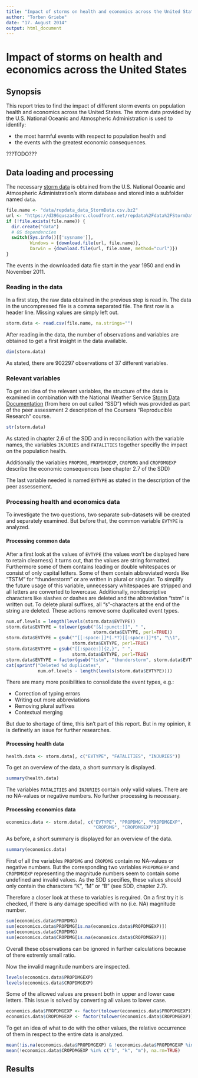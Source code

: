 ---
title: "Impact of storms on health and economics across the United States"
author: "Torben Griebe"
date: "17. August 2014"
output: html_document
---

Impact of storms on health and economics across the United States
=================================================================

Synopsis
--------
This report tries to find the impact of different storm events on population
health and economics across the United States. The storm data provided by the
U.S. National Oceanic and Atmospheric Administration is used to identify:

* the most harmful events with respect to population health and
* the events with the greatest economic consequences. 

???TODO???

Data loading and processing
---------------------------
The necessary 
[storm data](https://d396qusza40orc.cloudfront.net/repdata%2Fdata%2FStormData.csv.bz2) 
is obtained from the U.S. National Oceanic and Atmospheric Administration's 
storm database and stored into a subfolder named `data`.
```{r}
file.name <- "data/repdata_data_StormData.csv.bz2"
url <- "https://d396qusza40orc.cloudfront.net/repdata%2Fdata%2FStormData.csv.bz2"
if (!file.exists(file.name)) {
  dir.create("data")
  # OS dependencies
  switch(Sys.info()[['sysname']],
         Windows = {download.file(url, file.name)},
         Darwin = {download.file(url, file.name, method="curl")})
}
```
The events in the downloaded data file start in the year 1950 and end in 
November 2011.

### Reading in the data
In a first step, the raw data obtained in the previous step is read in. 
The data in the uncompressed file is a comma separated file. The first row is a header line. Missing values are simply left out. 
```{r, cache=TRUE}
storm.data <- read.csv(file.name, na.strings="")
```
After reading in the data, the number of observations and variables are obtained
to get a first insight in the data available. 
```{r}
dim(storm.data)
```
As stated, there are 902297 observations of 37 different variables.

### Relevant variables
To get an idea of the relevant variables, the structure of the data is examined
in combination with the National Weather Service 
[Storm Data Documentation](https://d396qusza40orc.cloudfront.net/repdata%2Fpeer2_doc%2Fpd01016005curr.pdf)
(from here on out called "SSD") which was provided as part of the 
peer assessment 2 description of the Coursera "Reproducible Research" course.
```{r}
str(storm.data)
```
As stated in chapter 2.6 of the SDD and in reconciliation with the 
variable names, the variables `INJURIES` and `FATALITIES` together specifiy the
impact on the population health.

Additionally the variables `PROPDMG`, `PROPDMGEXP`, `CROPDMG` and `CROPDMGEXP`
describe the economic consequences (see chapter 2.7 of the SDD)

The last variable needed is named `EVTYPE` as stated in the description of the
peer assessement.

### Processing health and economics data

To investigate the two questions, two separate sub-datasets will be created and
separately examined. But before that, the common variable `EVTYPE` is analyzed.

#### Processing common data
After a first look at the values of `EVTYPE` (the values won't be displayed 
here to retain clearness) it turns out, that the values are string formatted. 
Furthermore some of them contains leading or double whitespaces 
or consist of only capital letters. Some of them contain abbreviated words like
"TSTM" for "thunderstorm" or are written in plural or singular.
To simplify the future usage of this variable, unnecessary whitespaces are 
stripped and all letters are converted to lowercase. Additionally, 
nondescriptive characters like slashes or dashes are deleted and the 
abbreviation "tstm" is written out. To delete plural suffixes, all 
"s"-characters at the end of the string are deleted. 
These actions remove some duplicated event types. 
```{r}
num.of.levels = length(levels(storm.data$EVTYPE))
storm.data$EVTYPE = tolower(gsub("[&[:punct:]]", " ", 
                                 storm.data$EVTYPE, perl=TRUE))
storm.data$EVTYPE = gsub("^[[:space:]]*(.*?)[[:space:]]*$", "\\1", 
                         storm.data$EVTYPE, perl=TRUE)
storm.data$EVTYPE = gsub("[[:space:]]{2,}", " ", 
                         storm.data$EVTYPE, perl=TRUE)
storm.data$EVTYPE = factor(gsub("tstm", "thunderstorm", storm.data$EVTYPE))
cat(sprintf("Deleted %d duplicates", 
            num.of.levels - length(levels(storm.data$EVTYPE))))
```
There are many more posibilities to consolidate the event types, e.g.: 

* Correction of typing errors
* Writing out more abbreviations
* Removing plural suffixes
* Contextual merging

But due to shortage of time, this isn't part of this report. But in my opinion,
it is definetly an issue for further researches.

#### Processing health data
```{r}
health.data <- storm.data[, c("EVTYPE", "FATALITIES", "INJURIES")]
```
To get an overview of the data, a short summary is displayed.
```{r}
summary(health.data)
```
The variables `FATALITIES` and `INJURIES` contain only valid values. There are
no NA-values or negative numbers. No further processing is necessary. 

#### Processing economics data
```{r}
economics.data <- storm.data[, c("EVTYPE", "PROPDMG", "PROPDMGEXP", 
                                 "CROPDMG", "CROPDMGEXP")]
```
As before, a short summary is displayed for an overview of the data.
```{r}
summary(economics.data)
```
First of all the variables `PROPDMG` and `CROPDMG` contain no NA-values or 
negative numbers. But the corresponding two variables `PROPDMGEXP` and 
`CROPDMGEXP` representing the magnitude numbers seem to contain some undefined
and invalid values. As the SDD specifies, these values should only contain the
characters "K", "M" or "B" (see SDD, chapter 2.7).

Therefore a closer look at these to variables is required.
On a first try it is checked, if there is any damage specified with no (i.e. NA)
magnitude number.
```{r}
sum(economics.data$PROPDMG)
sum(economics.data$PROPDMG[is.na(economics.data$PROPDMGEXP)])
sum(economics.data$CROPDMG)
sum(economics.data$CROPDMG[is.na(economics.data$CROPDMGEXP)])
```
Overall these observations can be ignored in further calculations 
because of there extremly small ratio.


Now the invalid magnitude numbers are inspected.
```{r}
levels(economics.data$PROPDMGEXP)
levels(economics.data$CROPDMGEXP)
```
Some of the allowed values are present both in upper and lower case letters. 
This issue is solved by converting all values to lower case.
```{r}
economics.data$PROPDMGEXP <- factor(tolower(economics.data$PROPDMGEXP))
economics.data$CROPDMGEXP <- factor(tolower(economics.data$CROPDMGEXP))
```
To get an idea of what to do with the other values, the relative occurrence of
them in respect to the entire data is analyzed.
```{r}
mean(!is.na(economics.data$PROPDMGEXP) & !economics.data$PROPDMGEXP %in% c("b", "k", "m"), na.rm=TRUE)
mean(!economics.data$CROPDMGEXP %in% c("b", "k", "m"), na.rm=TRUE)
```


Results
-------


